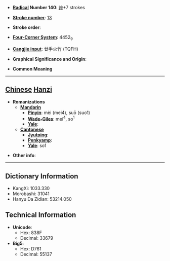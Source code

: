 * '''[[Wiktionary:Chinese radical index| Radical]] Number 140''': [[Wiktionary:Chinese radical index 艸|艸]]+7 strokes

* '''[[Wiktionary:Chinese total strokes index|Stroke number]]''': [[Wiktionary:Chinese total strokes index 13|13]]

* '''Stroke order''': 

* '''[[Wiktionary:Chinese four corner index|Four-Corner System]]''': 4452<sub>9</sub>

* '''[[Wiktionary:Chinese Cangjie index|Cangjie input]]''': 廿手火竹 (TQFH)

* '''Graphical Significance and Origin''': 

* '''Common Meaning'''

----

== [[Chinese]] [[Hanzi]] ==

* '''Romanizations'''
** '''[[Mandarin]]'''
*** '''[[Pinyin]]''': mèi (mei4), suō (suo1)
*** '''[[Wade-Giles]]''': mei<sup>4</sup>, so<sup>1</sup>
*** '''[[Yale]]''': 
** '''[[Cantonese]]'''
*** '''[[Jyutping]]''':
*** '''[[Penkyamp]]''': 
*** '''[[Yale]]''': so1

* '''Other info''': 

----

== Dictionary Information ==

* KangXi: 1033.330
* Morobashi: 31041
* Hanyu Da Zidian: 53214.050

== Technical Information ==

* '''Unicode''':
** Hex: 838F
** Decimal: 33679
* '''Big5''':
** Hex: D761
** Decimal: 55137